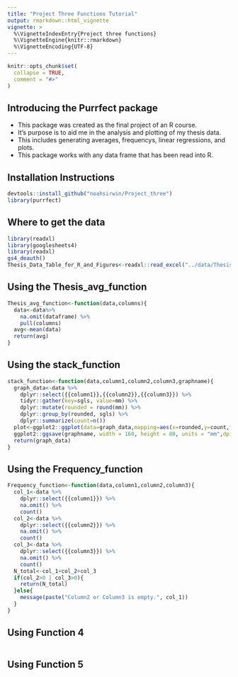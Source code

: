 ```yaml
---
title: "Project Three Functions Tutorial"
output: rmarkdown::html_vignette
vignette: >
  %\VignetteIndexEntry{Project three functions}
  %\VignetteEngine{knitr::rmarkdown}
  %\VignetteEncoding{UTF-8}
---
```


```r
knitr::opts_chunk$set(
  collapse = TRUE,
  comment = "#>"
)
```
## Introducing the Purrfect package
+ This package was created as the final project of an R course. 
+ It's purpose is to aid me in the analysis and plotting of my thesis data. 
+ This includes generating averages, frequencys, linear regressions, and plots. 
+ This package works with any data frame that has been read into R. 

## Installation Instructions

```r
devtools::install_github("noahsirwin/Project_three")
library(purrfect)
```

## Where to get the data
```r
library(readxl)
library(googlesheets4)
library(readxl)
gs4_deauth()
Thesis_Data_Table_for_R_and_Figures<-readxl::read_excel("../data/Thesis Data Table for R and Figures.xlsx")
```
## Using the Thesis_avg_function
```r
Thesis_avg_function<-function(data,columns){
  data<-data%>%
    na.omit(dataframe) %>%
    pull(columns)
  avg<-mean(data)
  return(avg)
}
```

## Using the stack_function
```r
stack_function<-function(data,column1,column2,column3,graphname){
  graph_data<-data %>%
    dplyr::select({{column1}},{{column2}},{{column3}}) %>%
    tidyr::gather(key=sgls, value=mm) %>%
    dplyr::mutate(rounded = round(mm)) %>%
    dplyr::group_by(rounded, sgls) %>%
    dplyr::summarize(count=n())
  plot<-ggplot2::ggplot(data=graph_data,mapping=aes(x=rounded,y=count,fill=sgls))+ggplot2::geom_col(position = position_stack())+xlab("SGL's (mm)")+ylab("Frequency")
  ggplot2::ggsave(graphname, width = 160, height = 80, units = "mm",dpi = 300)
  return(graph_data)
}
```

## Using the Frequency_function 
```r
Frequency_function<-function(data,column1,column2,column3){
  col_1<-data %>%
    dplyr::select({{column1}}) %>%
    na.omit() %>%
    count()
  col_2<-data %>%
    dplyr::select({{column2}}) %>%
    na.omit() %>%
    count()
  col_3<-data %>%
    dplyr::select({{column3}}) %>%
    na.omit() %>%
    count()
  N_total<-col_1+col_2+col_3
  if(col_2>0 | col_3>0){
    return(N_total)
  }else{
    message(paste("Column2 or Column3 is empty.", col_1))
  }
}
```

## Using Function 4
```r
```

## Using Function 5
```r
```
